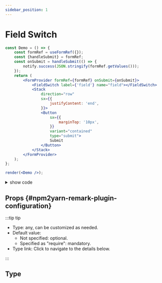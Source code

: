 ```yaml
---
sidebar_position: 1
---
```


# Field Switch




<NotifyProvider>
 <Tabs
  defaultValue="Demo"
  values={[
    {label: 'Demo', value: 'Demo'},
    {label: 'PlayGround', value: 'PlayGround'},
  ]}>
  <TabItem value="PlayGround">

```jsx live noInline
const Demo = () => {
	const formRef = useFormRef({});
	const {handleSubmit} = formRef;
	const onSubmit = handleSubmit(() => {
		notify.success(JSON.stringify(formRef.getValues()));
	});
	return (
		<FormProvider formRef={formRef} onSubmit={onSubmit}>
			<FieldSwitch label={'field'} name="field"></FieldSwitch>
			<Stack
				direction="row"
				sx={{
					justifyContent: 'end',
				}}>
				<Button
					sx={{
						marginTop: '10px',
					}}
					variant="contained"
					type="submit">
					Submit
				</Button>
			</Stack>
		</FormProvider>
	);
};

render(<Demo />);
```

</TabItem>
<TabItem value="Demo">

<BrowserWindow>
	<FieldSwitchDemo />
</BrowserWindow>

</TabItem>
</Tabs>
</NotifyProvider>

<details>
  <summary>show code</summary>
<Tabs>
<TabItem value="componennt">

```tsx {5,8,12,41-61} showLineNumbers
import {Button, Stack} from '@mui/material';
import PropsTable from '@site/src/components/PropsTable';
import {NotifyProvider} from 'mui-eazy';
import {
	useFormRef,
	FieldDatePicker,
	FormProvider,
	notify,
	LocalizationProvider,
} from 'mui-eazy';

export const FieldSwitchDemo = () => {
	const formRef = useFormRef({});
	const {handleSubmit} = formRef;
	const onSubmit = handleSubmit(() => {
		notify.success(JSON.stringify(formRef.getValues()));
	});
	return (
		<FormProvider formRef={formRef} onSubmit={onSubmit}>
			<FieldSwitch label={'field'} name="field"></FieldSwitch>
			<Stack
				direction="row"
				sx={{
					justifyContent: 'end',
				}}>
				<Button
					sx={{
						marginTop: '10px',
					}}
					variant="contained"
					type="submit">
					Submit
				</Button>
			</Stack>
		</FormProvider>
	);
};
```

</TabItem>
</Tabs>

</details>

## Props {#npm2yarn-remark-plugin-configuration}

:::tip tip

-   Type: any, can be customized as needed.
-   Default value:
    -   Not specified: optional.
    -   Specified as "require": mandatory.
-   Type link: Click to navigate to the details below.

:::

## Type

<FieldTextProps></FieldTextProps>
